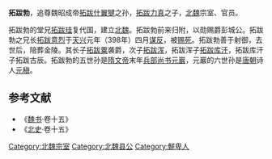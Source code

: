 '''拓跋勃'''，追尊魏昭成帝[[拓跋什翼犍|拓跋什翼犍]]之孙，[[拓跋力真|拓跋力真]]之子，[[北魏|北魏]]宗室、官员。

拓跋勃的堂兄[[拓跋珪|拓跋珪]]复代国，建立[[北魏|北魏]]。拓跋勃前来归附，以勋赐爵彭城公。拓跋勃之兄长[[拓跋意烈|拓跋意烈]]于[[天兴_(北魏)|天兴]]元年（398年）四月[[谋反|谋反]]，被[[赐死|赐死]]。拓跋勃善于射御，去世后，陪葬金陵。其长子[[拓跋粟|拓跋粟]]袭爵，次子[[拓跋浑_(宰官尚书)|拓跋浑]]，拓跋浑子[[拓跋库汗|拓跋库汗]]，拓跋库汗子拓跋古辰。拓跋勃的五世孙是[[隋文帝|隋文帝]]末年[[兵部尚书|兵部尚书]][[元巖_(平昌郡公)|元巖]]，元巖的六世孙是[[唐朝|唐朝]]诗人[[元稹|元稹]]。
== 参考文献 ==
*《[[魏书|魏书]]·卷十五》
*《[[北史|北史]]·卷十五》
{{DEFAULTSORT:T}}
[[Category:北魏宗室|Category:北魏宗室]]
[[Category:北魏县公|Category:北魏县公]]
[[Category:鮮卑人|Category:鮮卑人]]